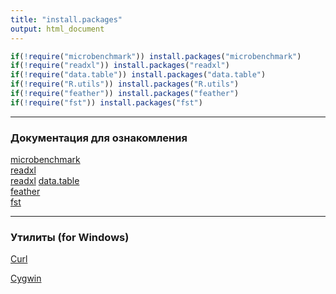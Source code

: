 ```yaml
---
title: "install.packages"
output: html_document
---
```



```r

if(!require("microbenchmark")) install.packages("microbenchmark") 
if(!require("readxl")) install.packages("readxl")
if(!require("data.table")) install.packages("data.table")
if(!require("R.utils")) install.packages("R.utils")
if(!require("feather")) install.packages("feather")
if(!require("fst")) install.packages("fst") 

```

***

### Документация для ознакомления

[microbenchmark](https://www.rdocumentation.org/packages/microbenchmark/versions/1.4-6/topics/microbenchmark)  
[readxl](https://readxl.tidyverse.org/index.html)  
[readxl](https://www.rdocumentation.org/packages/readxl/versions/1.3.1)  [data.table](https://www.rdocumentationI.org/packages/data.table/versions/1.12.2)  
[feather](https://www.rdocumentation.org/packages/feather/versions/0.3.3)  
[fst](https://www.rdocumentation.org/packages/fst/versions/0.9.0)  

***

### Утилиты (for Windows)

[Curl](https://curl.haxx.se/windows)

[Cygwin](https://www.cygwin.com)